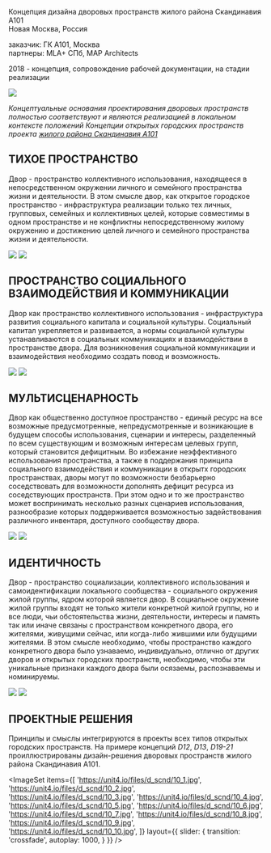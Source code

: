 
<Title>ДВОРЫ : : ЖИЛОЙ РАЙОН СКАНДИНАВИЯ</Title>

           
Концепция дизайна дворовых пространств жилого района Скандинавия А101<br/>
Новая Москва, Россия

заказчик: ГК А101, Москва<br/>
партнеры: MLA+ СПб, MAP Architects

2018 - концепция, сопровождение рабочей документации, на стадии реализации
 
<Image src='https://unit4.io/files/d_scnd/09.jpg'/>

_Концептуальные основания проектирования дворовых пространств полностью соответствуют и являются
реализацией в локальном контексте положений Концепции открытых городских пространств проекта
[жилого района Скандинавия А101](/repository/gb_scnd)_


## ТИХОЕ ПРОСТРАНСТВО

Двор - пространство коллективного использования, находящееся в непосредственном окружении личного
и семейного пространства жизни и деятельности.
В этом смысле двор, как открытое городское пространство - инфраструктура реализации только тех личных,
групповых, семейных и коллективных целей,
которые совместимы в одном пространстве и не конфликтны непосредственному жилому окружению и
достижению целей личного и семейного пространства жизни и деятельности.

<Image src='https://unit4.io/files/d_scnd/07.jpg'/>
<Image src='https://unit4.io/files/d_scnd/08.jpg'/>  


## ПРОСТРАНСТВО СОЦИАЛЬНОГО ВЗАИМОДЕЙСТВИЯ И КОММУНИКАЦИИ

Двор как пространство коллективного использования - инфраструктура развития социального
капитала и социальной культуры. Социальный капитал укрепляется и развивается,
а нормы социальной культуры устанавливаются в социальных коммуникациях и взаимодействии
в пространстве двора.
Для возникновения социальной коммуникации и взаимодействия необходимо создать повод и возможность.

<Image src='https://unit4.io/files/d_scnd/03.jpg'/>
<Image src='https://unit4.io/files/d_scnd/04.jpg'/> 


## МУЛЬТИСЦЕНАРНОСТЬ

Двор как общественно доступное пространство - единый ресурс на все возможные предусмотренные,
непредусмотренные и возникающие в будущем способы использования, сценарии и интересы,
разделенный по всем существующим и возможным интересам целевых групп, который становится дефицитным.
Во избежание неэффективного использования пространства,
а также в поддержания принципа социального взаимодействия и коммуникации
в открытх городских пространствах, дворы могут по возможности безбарьерно соседствовать
для возможности дополнять дефицит ресурса из соседствующих пространств.
При этом одно и то же пространство может воспринимать несколько разных сценариев использования,
разнообразие которых поддерживается возможностью задействования различного инвентаря,
доступного сообществу двора.

<Image src='https://unit4.io/files/d_scnd/05.jpg'/>
<Image src='https://unit4.io/files/d_scnd/06.jpg'/> 


## ИДЕНТИЧНОСТЬ

Двор - пространство социализации, коллективного использования и самоидентификации
локального сообщества - социального окружения жилой группы, ядром которой является двор.
В социальное окружение жилой группы входят не только жители конкретной жилой группы,
но и все люди, чьи обстоятельства жизни, деятельности, интересы и память
так или иначе связаны с пространством конкретного двора, его жителями, живущими сейчас,
или когда-либо жившими или будущими жителями.
В этом смысле необходимо, чтобы пространство каждого конкретного двора было узнаваемо,
индивидуально, отлично от других дворов и открытых городских пространств, необходимо,
чтобы эти уникальные признаки каждого двора были осязаемы, распознаваемы и номинируемы.

<Image src='https://unit4.io/files/d_scnd/01.jpg'/>
<Image src='https://unit4.io/files/d_scnd/02.jpg'/> 


## ПРОЕКТНЫЕ РЕШЕНИЯ

Принципы и смыслы интегрируются в проекты всех типов открытых городских пространств.
На примере концепций *D12*, *D13*, *D19-21* проиллюстрированы дизайн-решения дворовых
пространств жилого района Скандинавия А101.

<ImageSet
    items={[
        'https://unit4.io/files/d_scnd/10_1.jpg',
        'https://unit4.io/files/d_scnd/10_2.jpg',
        'https://unit4.io/files/d_scnd/10_3.jpg',
        'https://unit4.io/files/d_scnd/10_4.jpg',
        'https://unit4.io/files/d_scnd/10_5.jpg',
        'https://unit4.io/files/d_scnd/10_6.jpg',
        'https://unit4.io/files/d_scnd/10_7.jpg',
        'https://unit4.io/files/d_scnd/10_8.jpg',
        'https://unit4.io/files/d_scnd/10_9.jpg',
        'https://unit4.io/files/d_scnd/10_10.jpg',
    ]}
    layout={{
        slider: {
            transition: 'crossfade',
            autoplay: 1000,
        }
    }}
/>